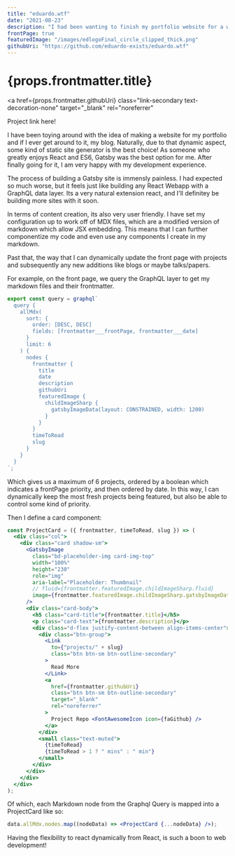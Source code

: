 ```yaml
---
title: "eduardo.wtf"
date: "2021-08-23"
description: "I had been wanting to finish my portfolio website for a while. I finally got the incentive to push through and just do it. Thus, I trashed what I had, and began anew from scratch. Embarked on a journey to learning to love Bootstrap after all these years."
frontPage: true
featuredImage: "/images/edlogoFinal_circle_clipped_thick.png"
githubUri: "https://github.com/eduardo-exists/eduardo.wtf"
---
```


<h1>{props.frontmatter.title}</h1>

<a
  href={props.frontmatter.githubUri}
  class="link-secondary text-decoration-none"
  target="_blank"
  rel="noreferrer"
>
  Project link here!
</a>

I have been toying around with the idea of making a website for my portfolio and if I ever get around to it, my blog. Naturally, due to that dynamic aspect, some kind of static site generator is the best choice! As someone who greatly enjoys React and ES6, Gatsby was the best option for me. After finally going for it, I am very happy with my development experience.

The process of building a Gatsby site is immensly painless. I had expected so much worse, but it feels just like building any React Webapp with a GraphQL data layer. Its a very natural extension react, and I'll definitey be building more sites with it soon.

In terms of content creation, its also very user friendly. I have set my configuration up to work off of MDX files, which are a modified version of markdown which allow JSX embedding. This means that I can further componentize my code and even use any components I create in my markdown.

Past that, the way that I can dynamically update the front page with projects and subsequently any new additions like blogs or maybe talks/papers.

For example, on the front page, we query the GraphQL layer to get my markdown files and their frontmatter.

```jsx
export const query = graphql`
  query {
    allMdx(
      sort: {
        order: [DESC, DESC]
        fields: [frontmatter___frontPage, frontmatter___date]
      }
      limit: 6
    ) {
      nodes {
        frontmatter {
          title
          date
          description
          githubUri
          featuredImage {
            childImageSharp {
              gatsbyImageData(layout: CONSTRAINED, width: 1200)
            }
          }
        }
        timeToRead
        slug
      }
    }
  }
`;
```

Which gives us a maximum of 6 projects, ordered by a boolean which indicates a frontPage priority, and then ordered by date. In this way, I can dynamically keep the most fresh projects being featured, but also be able to control some kind of priority.

Then I define a card component:

```jsx
const ProjectCard = ({ frontmatter, timeToRead, slug }) => (
  <div class="col">
    <div class="card shadow-sm">
      <GatsbyImage
        class="bd-placeholder-img card-img-top"
        width="100%"
        height="230"
        role="img"
        aria-label="Placeholder: Thumbnail"
        // fluid={frontmatter.featuredImage.childImageSharp.fluid}
        image={frontmatter.featuredImage.childImageSharp.gatsbyImageData}
      />
      <div class="card-body">
        <h5 class="card-title">{frontmatter.title}</h5>
        <p class="card-text">{frontmatter.description}</p>
        <div class="d-flex justify-content-between align-items-center">
          <div class="btn-group">
            <Link
              to={"projects/" + slug}
              class="btn btn-sm btn-outline-secondary"
            >
              Read More
            </Link>
            <a
              href={frontmatter.githubUri}
              class="btn btn-sm btn-outline-secondary"
              target="_blank"
              rel="noreferrer"
            >
              Project Repo <FontAwesomeIcon icon={faGithub} />
            </a>
          </div>
          <small class="text-muted">
            {timeToRead}
            {timeToRead > 1 ? " mins" : " min"}
          </small>
        </div>
      </div>
    </div>
  </div>
);
```

Of which, each Markdown node from the Graphql Query is mapped into a ProjectCard like so:

```jsx
data.allMdx.nodes.map((nodeData) => <ProjectCard {...nodeData} />);
```
Having the flexibility to react dynamically from React, is such a boon to web development!